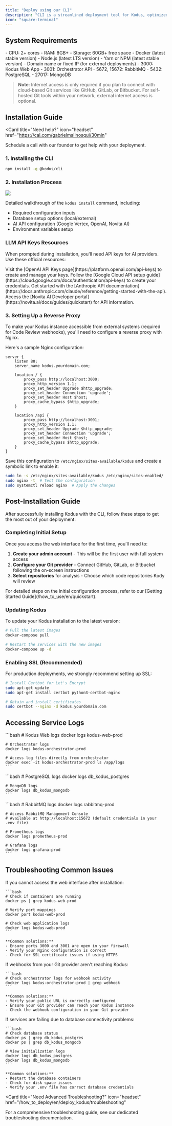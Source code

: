 ```yaml
---
title: "Deploy using our CLI"
description: "CLI is a streamlined deployment tool for Kodus, optimized for testing and small-scale deployments."
icon: "square-terminal"
---
```


## System Requirements

<AccordionGroup>
  <Accordion title="Recommended Hardware">
    - CPU: 2+ cores 
    - RAM: 8GB+ 
    - Storage: 60GB+ free space
  </Accordion>
  <Accordion title="Required Software">
    - Docker (latest stable version) 
    - Node.js (latest LTS version) 
    - Yarn or NPM (latest stable version) 
    - Domain name or fixed IP (for external deployments)
  </Accordion>
  <Accordion title="Required Ports">
    - 3000: Kodus Web App 
    - 3001: Orchestrator API 
    - 5672, 15672: RabbitMQ 
    - 5432: PostgreSQL 
    - 27017: MongoDB
  </Accordion>
</AccordionGroup>

> **Note**: Internet access is only required if you plan to connect with cloud-based Git services like GitHub, GitLab, or Bitbucket. For self-hosted Git tools within your network, external internet access is optional.


## Installation Guide

<Card
  title="Need help?"
  icon="headset"
  href="https://cal.com/gabrielmalinosqui/30min"
>
  Schedule a call with our founder to get help with your deployment.
</Card>

### 1. Installing the CLI

```bash
npm install -g @kodus/cli
```

### 2. Installation Process

<img src="/images/kodus-cli.png" />

Detailed walkthrough of the `kodus install` command, including:

- Required configuration inputs
- Database setup options (local/external)
- AI API configuration (Google Vertex, OpenAI, Novita AI)
- Environment variables setup

### LLM API Keys Resources

When prompted during installation, you'll need API keys for AI providers. Use these official resources:

<AccordionGroup>
  <Accordion title="OpenAI API Key">
    Visit the [OpenAI API Keys page](https://platform.openai.com/api-keys) to create and manage your keys.
  </Accordion>
  
  <Accordion title="Google AI / Vertex AI">
    Follow the [Google Cloud API setup guide](https://cloud.google.com/docs/authentication/api-keys) to create your credentials.
  </Accordion>
  
  <Accordion title="Anthropic Claude">
    Get started with the [Anthropic API documentation](https://docs.anthropic.com/claude/reference/getting-started-with-the-api).
  </Accordion>
  
  <Accordion title="Novita AI">
    Access the [Novita AI Developer portal](https://novita.ai/docs/guides/quickstart) for API information.
  </Accordion>
</AccordionGroup>

### 3. Setting Up a Reverse Proxy

To make your Kodus instance accessible from external systems (required for Code Review webhooks), you'll need to configure a reverse proxy with Nginx.

Here's a sample Nginx configuration:

```nginx
server {
    listen 80;
    server_name kodus.yourdomain.com;

    location / {
        proxy_pass http://localhost:3000;
        proxy_http_version 1.1;
        proxy_set_header Upgrade $http_upgrade;
        proxy_set_header Connection 'upgrade';
        proxy_set_header Host $host;
        proxy_cache_bypass $http_upgrade;
    }

    location /api {
        proxy_pass http://localhost:3001;
        proxy_http_version 1.1;
        proxy_set_header Upgrade $http_upgrade;
        proxy_set_header Connection 'upgrade';
        proxy_set_header Host $host;
        proxy_cache_bypass $http_upgrade;
    }
}
```

Save this configuration to `/etc/nginx/sites-available/kodus` and create a symbolic link to enable it:

```bash
sudo ln -s /etc/nginx/sites-available/kodus /etc/nginx/sites-enabled/
sudo nginx -t  # Test the configuration
sudo systemctl reload nginx  # Apply the changes
```

## Post-Installation Guide

After successfully installing Kodus with the CLI, follow these steps to get the most out of your deployment:

### Completing Initial Setup

Once you access the web interface for the first time, you'll need to:

1. **Create your admin account** - This will be the first user with full system access
2. **Configure your Git provider** - Connect GitHub, GitLab, or Bitbucket following the on-screen instructions
3. **Select repositories** for analysis - Choose which code repositories Kody will review

<Info>
  For detailed steps on the initial configuration process, refer to our [Getting Started Guide](/how_to_use/en/quickstart).
</Info>

### Updating Kodus

To update your Kodus installation to the latest version:

```bash
# Pull the latest images
docker-compose pull

# Restart the services with the new images
docker-compose up -d
```

### Enabling SSL (Recommended)

For production deployments, we strongly recommend setting up SSL:

```bash
# Install Certbot for Let's Encrypt
sudo apt-get update
sudo apt-get install certbot python3-certbot-nginx

# Obtain and install certificates
sudo certbot --nginx -d kodus.yourdomain.com
```

## Accessing Service Logs

<AccordionGroup>
  <Accordion title="Core Services Logs">
    ```bash
    # Kodus Web logs
    docker logs kodus-web-prod

    # Orchestrator logs
    docker logs kodus-orchestrator-prod

    # Access log files directly from orchestrator
    docker exec -it kodus-orchestrator-prod ls /app/logs
    ```

  </Accordion>
  <Accordion title="Database Logs">
    ```bash
    # PostgreSQL logs
    docker logs db_kodus_postgres

    # MongoDB logs
    docker logs db_kodus_mongodb
    ```

  </Accordion>
  <Accordion title="Infrastructure Service Logs">
    ```bash
    # RabbitMQ logs
    docker logs rabbitmq-prod

    # Access RabbitMQ Management Console
    # Available at http://localhost:15672 (default credentials in your .env file)

    # Prometheus logs
    docker logs prometheus-prod

    # Grafana logs
    docker logs grafana-prod
    ```

  </Accordion>
</AccordionGroup>

## Troubleshooting Common Issues

<AccordionGroup>
  <Accordion title="Web Interface Not Accessible">
    If you cannot access the web interface after installation:
    
    ```bash
    # Check if containers are running
    docker ps | grep kodus-web-prod
    
    # Verify port mappings
    docker port kodus-web-prod
    
    # Check web application logs
    docker logs kodus-web-prod
    ```
    
    **Common solutions:**
    - Ensure ports 3000 and 3001 are open in your firewall
    - Verify your Nginx configuration is correct
    - Check for SSL certificate issues if using HTTPS
  </Accordion>
  
  <Accordion title="Git Webhook Connection Errors">
    If webhooks from your Git provider aren't reaching Kodus:
    
    ```bash
    # Check orchestrator logs for webhook activity
    docker logs kodus-orchestrator-prod | grep webhook
    ```
    
    **Common solutions:**
    - Verify your public URL is correctly configured
    - Ensure your Git provider can reach your Kodus instance
    - Check the webhook configuration in your Git provider
  </Accordion>
  
  <Accordion title="Database Connection Issues">
    If services are failing due to database connectivity problems:
    
    ```bash
    # Check database status
    docker ps | grep db_kodus_postgres
    docker ps | grep db_kodus_mongodb
    
    # View initialization logs
    docker logs db_kodus_postgres
    docker logs db_kodus_mongodb
    ```
    
    **Common solutions:**
    - Restart the database containers
    - Check for disk space issues
    - Verify your .env file has correct database credentials
  </Accordion>
</AccordionGroup>

<Card
  title="Need Advanced Troubleshooting?"
  icon="headset"
  href="/how_to_deploy/en/deploy_kodus/troubleshooting"
>
  For a comprehensive troubleshooting guide, see our dedicated troubleshooting documentation.
</Card>


